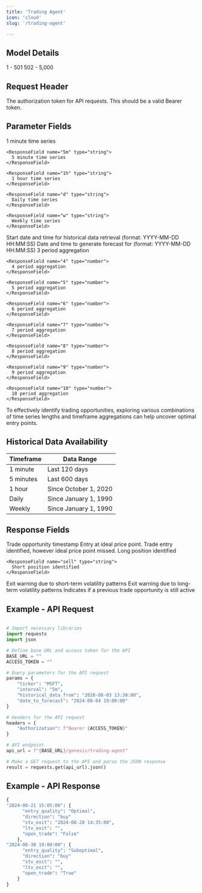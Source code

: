 ```yaml
---
title: 'Trading Agent'
icon: 'cloud'
slug: '/trading-agent'

---
```


## Model Details 


<CardGroup cols={2}>
  <Card title="Mandatory Time Periods">
    1 - 501
  </Card>
  <Card title="Optional Time Periods">
    502 - 5,000
  </Card>

</CardGroup>

## Request Header 


<ParamField header="Authorization" type="string" required>
  The authorization token for API requests. This should be a valid Bearer token.
   </ParamField>

## Parameter Fields 

<ParamField body="ticker" type="string" required>
</ParamField>



<ParamField body="interval" type="string" required>

<Expandable title="Options">
    <ResponseField name="1m" type="string">
      1 minute time series
    </ResponseField>

    <ResponseField name="5m" type="string">
      5 minute time series
    </ResponseField>

    <ResponseField name="1h" type="string">
      1 hour time series
    </ResponseField>

    <ResponseField name="d" type="string">
      Daily time series
    </ResponseField>

    <ResponseField name="w" type="string">
      Weekly time series
    </ResponseField>

  </Expandable>
</ParamField>



<ParamField body="historical_data_from" type="string" required>
<Expandable title="Format">
    <ResponseField name="date_from" type="string">
      Start date and time for historical data retrieval (format: YYYY-MM-DD HH:MM:SS)
    </ResponseField>

  </Expandable>
</ParamField>



<ParamField body="date_to_forecast" type="list" required>
<Expandable title="Format">
    <ResponseField name="date_to" type="string">
      Date and time to generate forecast for (format: YYYY-MM-DD HH:MM:SS)
    </ResponseField>

  </Expandable>
</ParamField>
<ParamField body="Aggregation" type="list" required>
  <Expandable title="Options">
    <ResponseField name="3" type="number">
      3 period aggregation
    </ResponseField>

    <ResponseField name="4" type="number">
      4 period aggregation
    </ResponseField>

    <ResponseField name="5" type="number">
      5 period aggregation
    </ResponseField>

    <ResponseField name="6" type="number">
      6 period aggregation
    </ResponseField>

    <ResponseField name="7" type="number">
      7 period aggregation
    </ResponseField>

    <ResponseField name="8" type="number">
      8 period aggregation
    </ResponseField>

    <ResponseField name="9" type="number">
      9 period aggregation
    </ResponseField>

    <ResponseField name="10" type="number">
      10 period aggregation
    </ResponseField>

  </Expandable>
</ParamField>

<Tip>To effectively identify trading opportunities, exploring various combinations of time series lengths and timeframe aggregations can help uncover optimal entry points.</Tip>

## Historical Data Availability



| Timeframe | Data Range                           |
| -------- | ------------------------------------- |
| 1 minute     | Last 120 days                  |
| 5 minutes      | Last 600 days                     |
| 1 hour   | Since October 1, 2020 |
| Daily   | Since January 1, 1990 |
| Weekly   | Since January 1, 1990 |


## Response Fields

<ResponseField name="datetime" type="string">
  Trade opportunity timestamp 
</ResponseField>

<ResponseField name="entry_quality" type="string">
  <Expandable title="Options">
    <ResponseField name="Optimal" type="string">
      Entry at ideal price point.
    </ResponseField>
    <ResponseField name="Suboptimal" type="string">
      Trade entry identified, however ideal price point missed.
    </ResponseField>
  </Expandable>   

</ResponseField>

<ResponseField name="direction" type="string">
  <Expandable title="Options">
    <ResponseField name="buy" type="string">
      Long position identified
    </ResponseField>

    <ResponseField name="sell" type="string">
      Short position identified
    </ResponseField>

  </Expandable>
</ResponseField>

<ResponseField name="stv_exit" type="string">
  Exit warning due to short-term volatility patterns 
</ResponseField>

<ResponseField name="ltv_exit" type="string">
  Exit warning due to long-term volatility patterns 
</ResponseField>

<ResponseField name="open_trade" type="boolean">
  Indicates if a previous trade opportunity is still active
</ResponseField>





## Example - API Request

```python

# Import necessary libraries
import requests  
import json  

# Define base URL and access token for the API
BASE_URL = ""  
ACCESS_TOKEN = ""  

# Query parameters for the API request
params = {
    "ticker": "MSFT",
    "interval": "5m",
    "historical_data_from": "2020-08-03 13:30:00",
    "date_to_forecast": "2024-08-04 19:00:00"
}

# Headers for the API request
headers = {
    "Authorization": f"Bearer {ACCESS_TOKEN}"
}

# API endpoint
api_url = f"{BASE_URL}/genesis/trading-agent"

# Make a GET request to the API and parse the JSON response
result = requests.get(api_url).json()
```



## Example - API Response

```python
{
"2024-08-21 15:05:00": {
      "entry_quality": "Optimal",
      "direction": "buy"
      "stv_exit": "2024-08-28 14:35:00",
      "ltv_exit": "",
      "open_trade": "False"
    },
"2024-08-30 19:00:00": {
      "entry_quality": "Suboptimal",
      "direction": "buy"
      "stv_exit": "",
      "ltv_exit": "",
      "open_trade": "True"
    }
}
```